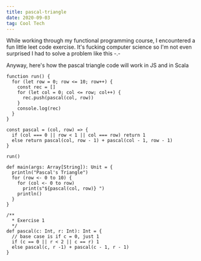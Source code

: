 ```yaml
---
title: pascal-triangle
date: 2020-09-03
tag: Cool Tech
---
```



While working through my functional programming course, I encountered a fun little leet code exercise.
It's fucking computer science so I'm not even surprised I had to solve a problem like this -.-

Anyway, here's how the pascal triangle code will work in JS and in Scala

```JS:title=js-example
function run() {
  for (let row = 0; row <= 10; row++) {
    const rec = []
    for (let col = 0; col <= row; col++) {
      rec.push(pascal(col, row))
    }
    console.log(rec)
  }
}

const pascal = (col, row) => {
  if (col === 0 || row < 1 || col === row) return 1
  else return pascal(col, row - 1) + pascal(col - 1, row - 1)
}

run()
```

```Scala:title=scala-example
def main(args: Array[String]): Unit = {
  println("Pascal's Triangle")
  for (row <- 0 to 10) {
    for (col <- 0 to row)
      print(s"${pascal(col, row)} ")
    println()
  }
}

/**
  * Exercise 1
  */
def pascal(c: Int, r: Int): Int = {
  // base case is if c = 0, just 1
  if (c == 0 || r < 2 || c == r) 1
  else pascal(c, r -1) + pascal(c - 1, r - 1)
}

```
